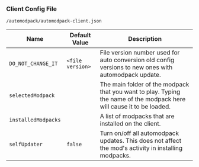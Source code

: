 ### Client Config File

`/automodpack/automodpack-client.json`

| Name                | Default Value    | Description                                                                                                           |
|---------------------|------------------|-----------------------------------------------------------------------------------------------------------------------|
| `DO_NOT_CHANGE_IT`  | `<file version>` | File version number used for auto conversion old config versions to new ones with automodpack update.                 |
| `selectedModpack`   |                  | The main folder of the modpack that you want to play. Typing the name of the modpack here will cause it to be loaded. |
| `installedModpacks` |                  | A list of modpacks that are installed on the client.                                                                  |
| `selfUpdater`       | `false`          | Turn on/off all automodpack updates. This does not affect the mod's activity in installing modpacks.                  |
